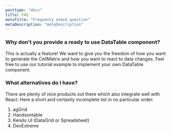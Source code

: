 ```yaml
---
posttype: "docs"
title: FAQ
metaTitle: "Frequenty asked question"
metaDescription: "metaDescription"
---
```


### Why don’t you provide a ready to use DataTable component?

This is actually a feature! We want to give you the freedom of how you want to generate the CellMatrix and how you want to react to data changes. 
Feel free to use our tutorial example to implement your own DataTable component.

### What alternatives do I have?

There are plenty of nice products out there which also integrate well with React. Here a short and certainly incomplete list in no particular order:

1. agGrid
2. Handsontable
3. Kendo UI (DataGrid or Spreadsheet)
4. DevExtreme